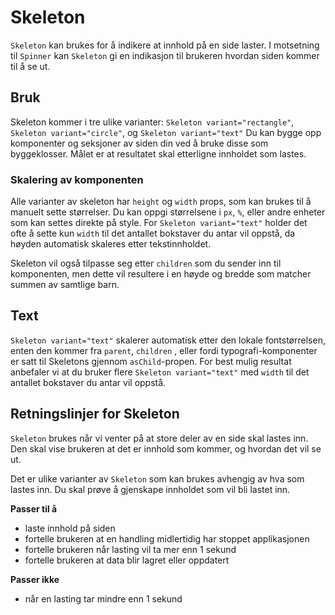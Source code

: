 
<Meta of={SkeletonStories} />

# Skeleton

`Skeleton` kan brukes for å indikere at innhold på en side laster. I motsetning til `Spinner` kan `Skeleton` gi en indikasjon til brukeren hvordan siden kommer til å se ut.

<Primary />
<Controls />

## Bruk

<Canvas of={SkeletonStories.Components} />

Skeleton kommer i tre ulike varianter: `Skeleton variant="rectangle"`, `Skeleton variant="circle"`, og `Skeleton variant="text"`
Du kan bygge opp komponenter og seksjoner av siden din ved å bruke disse som byggeklosser. Målet er at resultatet skal etterligne innholdet som lastes.

<Canvas of={SkeletonStories.UsageExample} />

### Skalering av komponenten

Alle varianter av skeleton har `height` og `width` props, som kan brukes til å manuelt sette størrelser. Du kan oppgi størrelsene i `px`, `%`, eller andre enheter som kan settes direkte på style.
For `Skeleton variant="text"` holder det ofte å sette kun `width` til det antallet bokstaver du antar vil oppstå, da høyden automatisk skaleres etter tekstinnholdet.

Skeleton vil også tilpasse seg etter `children` som du sender inn til komponenten, men dette vil resultere i en høyde og bredde som matcher summen av samtlige barn.

<Canvas of={SkeletonStories.Children} />

## Text

`Skeleton variant="text"` skalerer automatisk etter den lokale fontstørrelsen, enten den kommer fra `parent`, `children` , eller fordi typografi-komponenter er satt til Skeletons gjennom `asChild`-propen.
For best mulig resultat anbefaler vi at du bruker flere `Skeleton variant="text"` med `width` til det antallet bokstaver du antar vil oppstå.

<Canvas of={SkeletonStories.Text} />

## Retningslinjer for Skeleton

`Skeleton` brukes når vi venter på at store deler av en side skal lastes inn. Den skal vise brukeren at det er innhold som kommer, og hvordan det vil se ut.

Det er ulike varianter av `Skeleton` som kan brukes avhengig av hva som lastes inn.
Du skal prøve å gjenskape innholdet som vil bli lastet inn.

**Passer til å**

- laste innhold på siden
- fortelle brukeren at en handling midlertidig har stoppet applikasjonen
- fortelle brukeren når lasting vil ta mer enn 1 sekund
- fortelle brukeren at data blir lagret eller oppdatert

**Passer ikke**

- når en lasting tar mindre enn 1 sekund

